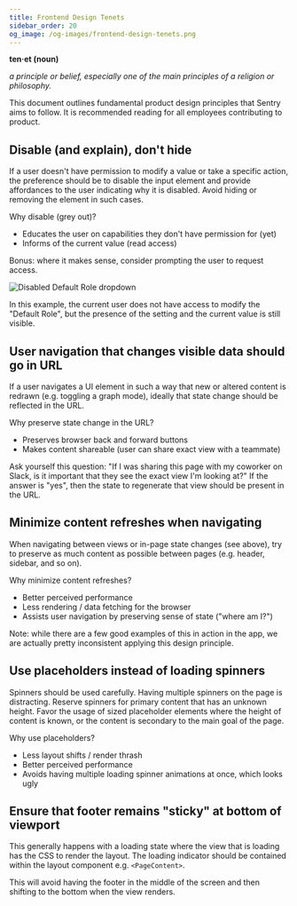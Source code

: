 ```yaml
---
title: Frontend Design Tenets
sidebar_order: 20
og_image: /og-images/frontend-design-tenets.png
---
```


<Alert>
  <strong>ten·et (noun)</strong>

  _a principle or belief, especially one of the main principles of a religion or philosophy._
</Alert>

This document outlines fundamental product design principles that Sentry aims to follow. It is recommended reading for all employees contributing to product.

## Disable (and explain), don't hide

If a user doesn't have permission to modify a value or take a specific action, the preference should be to disable the input element and provide affordances to the user indicating why it is disabled. Avoid hiding or removing the element in such cases.

Why disable (grey out)?
- Educates the user on capabilities they don't have permission for (yet)
- Informs of the current value (read access)

<Alert>
  Bonus: where it makes sense, consider <Link href="https://blog.sentry.io/how-we-grew-sentrys-monthly-active-users-by-rethinking-invitations/" remote>prompting the user to request access</Link>.
</Alert>

![Disabled Default Role dropdown](../img/frontendTenetDisable.png)

In this example, the current user does not have access to modify the "Default Role", but the presence of the setting and the current value is still visible.


## User navigation that changes visible data should go in URL

If a user navigates a UI element in such a way that new or altered content is redrawn (e.g. toggling a graph mode), ideally that state change should be reflected in the URL.

Why preserve state change in the URL?
- Preserves browser back and forward buttons
- Makes content shareable (user can share exact view with a teammate)

<Alert>
  Ask yourself this question: "If I was sharing this page with my coworker on Slack, is it important that they see the exact view I'm looking at?" If the answer is "yes", then the state to regenerate that view should be present in the URL.
</Alert>

## Minimize content refreshes when navigating

When navigating between views or in-page state changes (see above), try to preserve as much content as possible between pages (e.g. header, sidebar, and so on).

Why minimize content refreshes?
- Better perceived performance
- Less rendering / data fetching for the browser
- Assists user navigation by preserving sense of state ("where am I?")

<Alert level="warning">
  Note: while there are a few good examples of this in action in the app, we are actually pretty inconsistent applying this design principle.
</Alert>

## Use placeholders instead of loading spinners

Spinners should be used carefully. Having multiple spinners on the page is distracting. Reserve spinners for primary content that has an unknown height. Favor the usage of sized placeholder elements where the height of content is known, or the content is secondary to the main goal of the page.

Why use placeholders?
- Less layout shifts / render thrash
- Better perceived performance
- Avoids having multiple loading spinner animations at once, which looks ugly

## Ensure that footer remains "sticky" at bottom of viewport

This generally happens with a loading state where the view that is loading has the CSS to render the layout. The loading indicator should be contained within the layout component e.g. `<PageContent>`.

This will avoid having the footer in the middle of the screen and then shifting to the bottom when the view renders.
